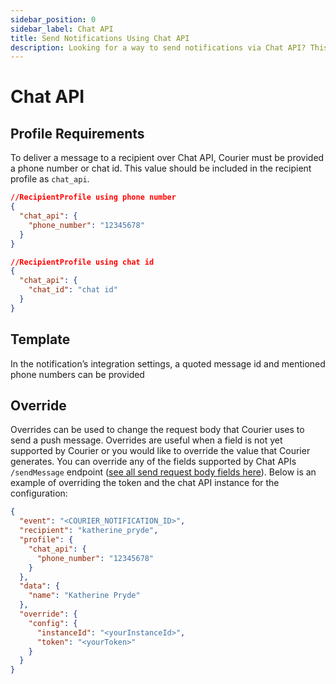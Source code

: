 ```yaml
---
sidebar_position: 0
sidebar_label: Chat API 
title: Send Notifications Using Chat API
description: Looking for a way to send notifications via Chat API? This step-by-step tutorial will show you how to integrate Chat API the easy way.
---
```


# Chat API

## Profile Requirements

To deliver a message to a recipient over Chat API, Courier must be provided a phone number or chat id.
This value should be included in the recipient profile as `chat_api`.

```json title=JSON
//RecipientProfile using phone number
{
  "chat_api": {
    "phone_number": "12345678"
  }
}
```

```json title=JSON
//RecipientProfile using chat id
{
  "chat_api": {
    "chat_id": "chat id"
  }
}
```

## Template

In the notification’s integration settings, a quoted message id and mentioned phone numbers can be provided

## Override

Overrides can be used to change the request body that Courier uses to send a push message. Overrides are useful when a field is not yet supported by Courier or you would like to override the value that Courier generates. You can override any of the fields supported by Chat APIs `/sendMessage` endpoint ([see all send request body fields here](https://chat-api.com/en/swagger.html?_ga=2.118122049.934738336.1637606157-1510064799.1637365770#/messages/sendMessage)). Below is an example of overriding the token and the chat API instance for the configuration:

```json title=JSON
{
  "event": "<COURIER_NOTIFICATION_ID>",
  "recipient": "katherine_pryde",
  "profile": {
    "chat_api": {
      "phone_number": "12345678"
    }
  },
  "data": {
    "name": "Katherine Pryde"
  },
  "override": {
    "config": {
      "instanceId": "<yourInstanceId>",
      "token": "<yourToken>"
    }
  }
}
```
